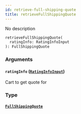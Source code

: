 ```yaml
---
id: retrieve-full-shipping-quote
title: retrieveFullShippingQuote
---
```


No description

```graphql
retrieveFullShippingQuote(
  ratingInfo: RatingInfoInput
): FullShippingQuote

```

### Arguments

#### `ratingInfo` ([`RatingInfoInput`](/docs/schema/inputs/rating-info-input))

Cart to get quote for

### Type

#### [`FullShippingQuote`](/docs/schema/objects/full-shipping-quote)
